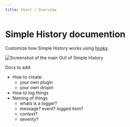 ```yaml
---
title: Start / Overview
---
```


# Simple History documention

Customize how Simple History works using [hooks](/hooks).

![Screenshot of the main GUI of Simple History](../public/images/simple-history-screenshot.png)

Docs to add:

- How to create:
  - your own plugin
  - your own dropin
- How to log things
- Naming of things
  - whats is a logger?
  - message? event? logged item?
  - context?
  - severity?
